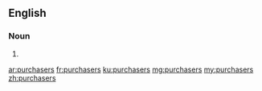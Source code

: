 ==English==

===Noun===
{{head|en|plural}}

# {{plural of|purchaser|lang=en|nocat=1}}

[[ar:purchasers]]
[[fr:purchasers]]
[[ku:purchasers]]
[[mg:purchasers]]
[[my:purchasers]]
[[zh:purchasers]]